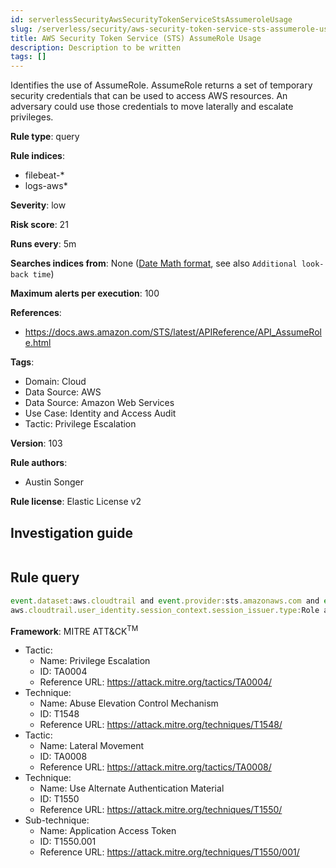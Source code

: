 ```yaml
---
id: serverlessSecurityAwsSecurityTokenServiceStsAssumeroleUsage
slug: /serverless/security/aws-security-token-service-sts-assumerole-usage
title: AWS Security Token Service (STS) AssumeRole Usage
description: Description to be written
tags: []
---
```


<div id="aws-security-token-service-sts-assumerole-usage"></div>

Identifies the use of AssumeRole. AssumeRole returns a set of temporary security credentials that can be used to access AWS resources. An adversary could use those credentials to move laterally and escalate privileges.

**Rule type**: query

**Rule indices**: 

* filebeat-*
* logs-aws*

**Severity**: low

**Risk score**: 21

**Runs every**: 5m

**Searches indices from**: None ([Date Math format](((ref))/common-options.html#date-math), see also <DocLink id="serverlessSecurityRulesUiCreate" section="set-the-rules-schedule">`Additional look-back time`</DocLink>)

**Maximum alerts per execution**: 100

**References**: 

* https://docs.aws.amazon.com/STS/latest/APIReference/API_AssumeRole.html

**Tags**: 

* Domain: Cloud
* Data Source: AWS
* Data Source: Amazon Web Services
* Use Case: Identity and Access Audit
* Tactic: Privilege Escalation

**Version**: 103

**Rule authors**: 

* Austin Songer

**Rule license**: Elastic License v2

## Investigation guide

```markdown

```

## Rule query

```js
event.dataset:aws.cloudtrail and event.provider:sts.amazonaws.com and event.action:AssumedRole and
aws.cloudtrail.user_identity.session_context.session_issuer.type:Role and event.outcome:success

```

**Framework**: MITRE ATT&CK<sup>TM</sup>

* Tactic:
    * Name: Privilege Escalation
    * ID: TA0004
    * Reference URL: https://attack.mitre.org/tactics/TA0004/
* Technique:
    * Name: Abuse Elevation Control Mechanism
    * ID: T1548
    * Reference URL: https://attack.mitre.org/techniques/T1548/
* Tactic:
    * Name: Lateral Movement
    * ID: TA0008
    * Reference URL: https://attack.mitre.org/tactics/TA0008/
* Technique:
    * Name: Use Alternate Authentication Material
    * ID: T1550
    * Reference URL: https://attack.mitre.org/techniques/T1550/
* Sub-technique:
    * Name: Application Access Token
    * ID: T1550.001
    * Reference URL: https://attack.mitre.org/techniques/T1550/001/

